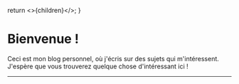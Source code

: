  return <>{children}</>;
}

# Bienvenue !

Ceci est mon blog personnel, où j'écris sur des sujets qui m'intéressent. J'espère que vous trouverez quelque chose d'intéressant ici !

---
